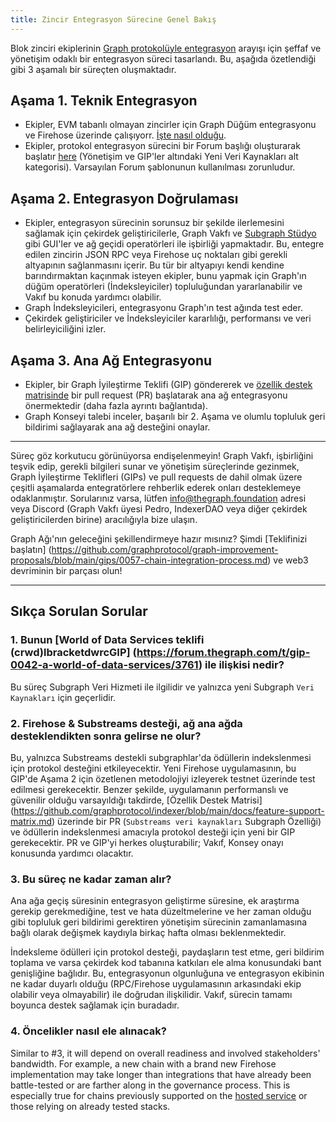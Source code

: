 ```yaml
---
title: Zincir Entegrasyon Sürecine Genel Bakış
---
```


Blok zinciri ekiplerinin [Graph protokolüyle entegrasyon](https://forum.thegraph.com/t/gip-0057-chain-integration-process/4468) arayışı için şeffaf ve yönetişim odaklı bir entegrasyon süreci tasarlandı. Bu, aşağıda özetlendiği gibi 3 aşamalı bir süreçten oluşmaktadır.

## Aşama 1. Teknik Entegrasyon

- Ekipler, EVM tabanlı olmayan zincirler için Graph Düğüm entegrasyonu ve Firehose üzerinde çalışıyorr. [İşte nasıl olduğu](/new-chain-integration/).
- Ekipler, protokol entegrasyon sürecini bir Forum başlığı oluşturarak başlatır [here](https://forum.thegraph.com/c/governance-gips/new-chain-support/71) (Yönetişim ve GIP'ler altındaki Yeni Veri Kaynakları alt kategorisi). Varsayılan Forum şablonunun kullanılması zorunludur.

## Aşama 2. Entegrasyon Doğrulaması

- Ekipler, entegrasyon sürecinin sorunsuz bir şekilde ilerlemesini sağlamak için çekirdek geliştiricilerle, Graph Vakfı ve [Subgraph Stüdyo](https://thegraph.com/studio/) gibi GUI'ler ve ağ geçidi operatörleri ile işbirliği yapmaktadır. Bu, entegre edilen zincirin JSON RPC veya Firehose uç noktaları gibi gerekli altyapının sağlanmasını içerir. Bu tür bir altyapıyı kendi kendine barındırmaktan kaçınmak isteyen ekipler, bunu yapmak için Graph'ın düğüm operatörleri (İndeksleyiciler) topluluğundan yararlanabilir ve Vakıf bu konuda yardımcı olabilir.
- Graph İndeksleyicileri, entegrasyonu Graph'ın test ağında test eder.
- Çekirdek geliştiriciler ve İndeksleyiciler kararlılığı, performansı ve veri belirleyiciliğini izler.

## Aşama 3. Ana Ağ Entegrasyonu

- Ekipler, bir Graph İyileştirme Teklifi (GIP) göndererek ve [özellik destek matrisinde](https://github.com/graphprotocol/indexer/blob/main/docs/feature-support-matrix.md) bir pull request (PR) başlatarak ana ağ entegrasyonu önermektedir (daha fazla ayrıntı bağlantıda).
- Graph Konseyi talebi inceler, başarılı bir 2. Aşama ve olumlu topluluk geri bildirimi sağlayarak ana ağ desteğini onaylar.

---

Süreç göz korkutucu görünüyorsa endişelenmeyin! Graph Vakfı, işbirliğini teşvik edip, gerekli bilgileri sunar ve yönetişim süreçlerinde gezinmek, Graph İyileştirme Teklifleri (GIPs) ve pull requests de dahil olmak üzere çeşitli aşamalarda entegratörlere rehberlik ederek onları desteklemeye odaklanmıştır. Sorularınız varsa, lütfen [info@thegraph.foundation](mailto:info@thegraph.foundation) adresi veya Discord (Graph Vakfı üyesi Pedro, IndexerDAO veya diğer çekirdek geliştiricilerden birine) aracılığıyla bize ulaşın.

Graph Ağı'nın geleceğini şekillendirmeye hazır mısınız? Şimdi [Teklifinizi başlatın] (https://github.com/graphprotocol/graph-improvement-proposals/blob/main/gips/0057-chain-integration-process.md) ve web3 devriminin bir parçası olun!

---

## Sıkça Sorulan Sorular

### 1. Bunun [World of Data Services teklifi (crwd)lbracketdwrcGIP] (https://forum.thegraph.com/t/gip-0042-a-world-of-data-services/3761) ile ilişkisi nedir?

Bu süreç Subgraph Veri Hizmeti ile ilgilidir ve yalnızca yeni Subgraph `Veri Kaynakları` için geçerlidir.

### 2. Firehose & Substreams desteği, ağ ana ağda desteklendikten sonra gelirse ne olur?

Bu, yalnızca Substreams destekli subgraphlar'da ödüllerin indekslenmesi için protokol desteğini etkileyecektir. Yeni Firehose uygulamasının, bu GIP'de Aşama 2 için özetlenen metodolojiyi izleyerek testnet üzerinde test edilmesi gerekecektir. Benzer şekilde, uygulamanın performanslı ve güvenilir olduğu varsayıldığı takdirde, [Özellik Destek Matrisi] (https://github.com/graphprotocol/indexer/blob/main/docs/feature-support-matrix.md) üzerinde bir PR (`Substreams veri kaynakları` Subgraph Özelliği) ve ödüllerin indekslenmesi amacıyla protokol desteği için yeni bir GIP gerekecektir. PR ve GIP'yi herkes oluşturabilir; Vakıf, Konsey onayı konusunda yardımcı olacaktır.

### 3. Bu süreç ne kadar zaman alır?

Ana ağa geçiş süresinin entegrasyon geliştirme süresine, ek araştırma gerekip gerekmediğine, test ve hata düzeltmelerine ve her zaman olduğu gibi topluluk geri bildirimi gerektiren yönetişim sürecinin zamanlamasına bağlı olarak değişmek kaydıyla birkaç hafta olması beklenmektedir.

İndeksleme ödülleri için protokol desteği, paydaşların test etme, geri bildirim toplama ve varsa çekirdek kod tabanına katkıları ele alma konusundaki bant genişliğine bağlıdır. Bu, entegrasyonun olgunluğuna ve entegrasyon ekibinin ne kadar duyarlı olduğu (RPC/Firehose uygulamasının arkasındaki ekip olabilir veya olmayabilir) ile doğrudan ilişkilidir. Vakıf, sürecin tamamı boyunca destek sağlamak için buradadır.

### 4. Öncelikler nasıl ele alınacak?

Similar to #3, it will depend on overall readiness and involved stakeholders' bandwidth. For example, a new chain with a brand new Firehose implementation may take longer than integrations that have already been battle-tested or are farther along in the governance process. This is especially true for chains previously supported on the [hosted service](https://thegraph.com/hosted-service) or those relying on already tested stacks.
